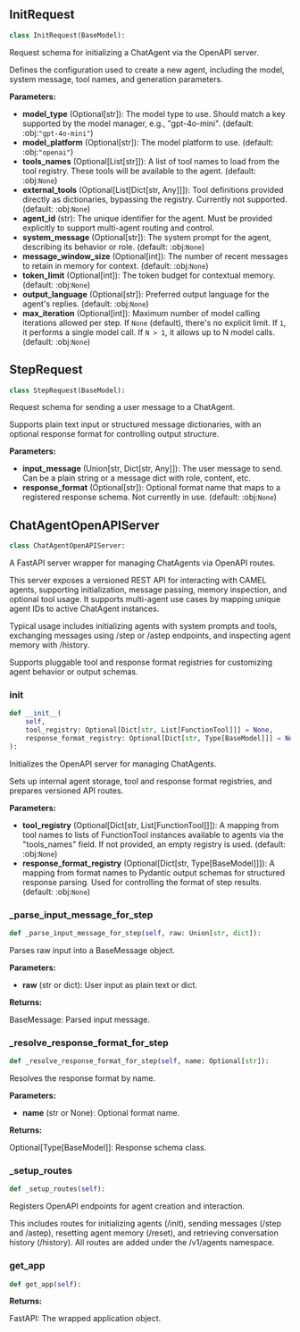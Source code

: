 <a id="camel.services.agent_openapi_server"></a>

<a id="camel.services.agent_openapi_server.InitRequest"></a>

## InitRequest

```python
class InitRequest(BaseModel):
```

Request schema for initializing a ChatAgent via the OpenAPI server.

Defines the configuration used to create a new agent, including the model,
system message, tool names, and generation parameters.

**Parameters:**

- **model_type** (Optional[str]): The model type to use. Should match a key supported by the model manager, e.g., "gpt-4o-mini". (default: :obj:`"gpt-4o-mini"`)
- **model_platform** (Optional[str]): The model platform to use. (default: :obj:`"openai"`)
- **tools_names** (Optional[List[str]]): A list of tool names to load from the tool registry. These tools will be available to the agent. (default: :obj:`None`)
- **external_tools** (Optional[List[Dict[str, Any]]]): Tool definitions provided directly as dictionaries, bypassing the registry. Currently not supported. (default: :obj:`None`)
- **agent_id** (str): The unique identifier for the agent. Must be provided explicitly to support multi-agent routing and control.
- **system_message** (Optional[str]): The system prompt for the agent, describing its behavior or role. (default: :obj:`None`)
- **message_window_size** (Optional[int]): The number of recent messages to retain in memory for context. (default: :obj:`None`)
- **token_limit** (Optional[int]): The token budget for contextual memory. (default: :obj:`None`)
- **output_language** (Optional[str]): Preferred output language for the agent's replies. (default: :obj:`None`)
- **max_iteration** (Optional[int]): Maximum number of model calling iterations allowed per step. If `None` (default), there's no explicit limit. If `1`, it performs a single model call. If `N > 1`, it allows up to N model calls. (default: :obj:`None`)

<a id="camel.services.agent_openapi_server.StepRequest"></a>

## StepRequest

```python
class StepRequest(BaseModel):
```

Request schema for sending a user message to a ChatAgent.

Supports plain text input or structured message dictionaries, with an
optional response format for controlling output structure.

**Parameters:**

- **input_message** (Union[str, Dict[str, Any]]): The user message to send. Can be a plain string or a message dict with role, content, etc.
- **response_format** (Optional[str]): Optional format name that maps to a registered response schema. Not currently in use. (default: :obj:`None`)

<a id="camel.services.agent_openapi_server.ChatAgentOpenAPIServer"></a>

## ChatAgentOpenAPIServer

```python
class ChatAgentOpenAPIServer:
```

A FastAPI server wrapper for managing ChatAgents via OpenAPI routes.

This server exposes a versioned REST API for interacting with CAMEL
agents, supporting initialization, message passing, memory inspection,
and optional tool usage. It supports multi-agent use cases by mapping
unique agent IDs to active ChatAgent instances.

Typical usage includes initializing agents with system prompts and tools,
exchanging messages using /step or /astep endpoints, and inspecting agent
memory with /history.

Supports pluggable tool and response format registries for customizing
agent behavior or output schemas.

<a id="camel.services.agent_openapi_server.ChatAgentOpenAPIServer.__init__"></a>

### __init__

```python
def __init__(
    self,
    tool_registry: Optional[Dict[str, List[FunctionTool]]] = None,
    response_format_registry: Optional[Dict[str, Type[BaseModel]]] = None
):
```

Initializes the OpenAPI server for managing ChatAgents.

Sets up internal agent storage, tool and response format registries,
and prepares versioned API routes.

**Parameters:**

- **tool_registry** (Optional[Dict[str, List[FunctionTool]]]): A mapping from tool names to lists of FunctionTool instances available to agents via the "tools_names" field. If not provided, an empty registry is used. (default: :obj:`None`)
- **response_format_registry** (Optional[Dict[str, Type[BaseModel]]]): A mapping from format names to Pydantic output schemas for structured response parsing. Used for controlling the format of step results. (default: :obj:`None`)

<a id="camel.services.agent_openapi_server.ChatAgentOpenAPIServer._parse_input_message_for_step"></a>

### _parse_input_message_for_step

```python
def _parse_input_message_for_step(self, raw: Union[str, dict]):
```

Parses raw input into a BaseMessage object.

**Parameters:**

- **raw** (str or dict): User input as plain text or dict.

**Returns:**

  BaseMessage: Parsed input message.

<a id="camel.services.agent_openapi_server.ChatAgentOpenAPIServer._resolve_response_format_for_step"></a>

### _resolve_response_format_for_step

```python
def _resolve_response_format_for_step(self, name: Optional[str]):
```

Resolves the response format by name.

**Parameters:**

- **name** (str or None): Optional format name.

**Returns:**

  Optional[Type[BaseModel]]: Response schema class.

<a id="camel.services.agent_openapi_server.ChatAgentOpenAPIServer._setup_routes"></a>

### _setup_routes

```python
def _setup_routes(self):
```

Registers OpenAPI endpoints for agent creation and interaction.

This includes routes for initializing agents (/init), sending
messages (/step and /astep), resetting agent memory (/reset), and
retrieving conversation history (/history). All routes are added
under the /v1/agents namespace.

<a id="camel.services.agent_openapi_server.ChatAgentOpenAPIServer.get_app"></a>

### get_app

```python
def get_app(self):
```

**Returns:**

  FastAPI: The wrapped application object.
